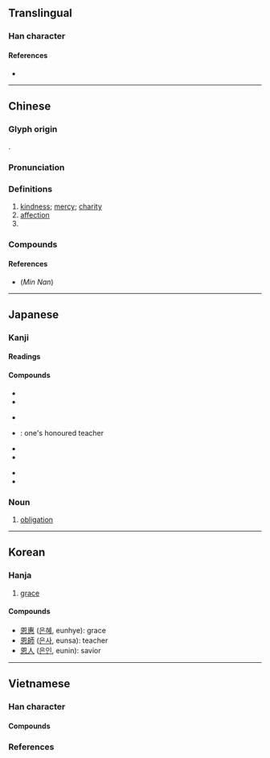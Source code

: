 {{character info/new}}
==Translingual==

===Han character===
{{Han char|rn=61|rad=心|as=06|sn=10|four=60330|canj=WKP|ids=⿱因心}}

====References====
* {{Han ref|kx=0385.110|dkj=10591|dj=0716.080|hdz=42290.180|uh=6069|ud=24681|bh=AEA6|bd=44710}}

----

==Chinese==
{{zh-forms|alt=㤙}}

===Glyph origin===
{{Han etym}}
{{Han compound|因|心|ls=psc|c1=p|c2=s|t2=heart}}.

===Pronunciation===
{{zh-pron
|m=ēn
|m-s=
|c=jan1
|c-t=yin1
|g=
|h=pfs=ên
|j=
|mb=áing
|md=
|mn=qz,xm,tp,tn,kh,lk,km,mg,hc,tc:un/zz,yl,tn:in/sx:irn
|mn-t=ng1/eng1/êng1/ing1
|mn-t_note=ng1 - Chaozhou; eng1 - Shantou, Chenghai, Raoping; êng1 - Jieyang; ing1 - Chaoyang, Puning, Huilai, Lufeng, Haifeng
|w=
|x=
|mc=y
|oc=y
|ma=Zh-en.ogg
|cat=n,pn
}}

===Definitions===
{{zh-hanzi}}

# [[kindness]]; [[mercy]]; [[charity]]
# [[affection]]
# {{surname|lang=zh}}

===Compounds===
{{zh-der|國恩|恩愛|恩寵|恩仇|恩賜|恩德|恩典|恩公|恩惠|恩將仇報|恩情|恩人|恩榮|恩赦|恩師|恩同再造|恩物|恩義|恩怨|恩准|一飯之恩|不知恩義|世恩錄|以義割恩|伯恩|伯恩斯坦|佩恩|僕固懷恩|再生之恩|再造之恩|凱恩斯|刻薄寡恩|割恩|割恩斷義|千恩萬謝|卵翼之恩|厚恩|合恩角|君恩|吳承恩|周恩來|培恩|報恩|大恩|大恩不謝|大恩人|大恩大德|天恩|寡恩|寡恩少義|小恩小惠|布勞恩|布萊恩特|忘恩失義|忘恩背義|忘恩負義|恩主|恩主公|恩倖|恩光|恩勤|恩同父母|恩威並濟|恩威並用|恩威並著|恩威並行|恩威並重|恩官|恩宥|恩家|恩山義海|恩幸|恩念|恩怨分明|恩恤|恩斷意絕|恩斷義絕|恩旨|恩星照命|恩格斯|恩梅開江|恩榮宴|恩波|恩深義重|恩澤|恩田|恩相|恩眄|恩眷|恩禮|恩私|恩科|恩紀|恩給制|恩臨|恩臺|恩舊|恩詔|恩貢|恩賞|恩遇|恩重丘山|恩重如山|恩門|恩露|恩餉|恩養|恩養錢|恩魚|意斷恩絕|感恩|感恩圖報|感恩戴德|感恩戴義|感恩節|感恩荷德|慈恩宗|慈恩寺|慚恩|承恩|承恩門|拜恩私第|推恩|救命之恩|施仁布恩|施恩|施恩布德|梯恩梯|樹恩|沐恩|法外施恩|波恩病|洪恩|渥恩|湛恩|湯恩比|潘恩|澤深恩重|父母恩勤|特恩|百般恩愛|皇恩|知恩不報|知恩報恩|知遇之恩|私恩小惠|絲恩髮怨|罔極之恩|義山恩海|義斷恩絕|義海恩山|義重恩深|背恩|背恩忘義|膏恩|舊愛宿恩|蒙恩|覃恩|覆庇之恩|謝恩|負義忘恩|賣恩|辜恩背義|辜恩負義|違恩負義|金恩|開恩|隆恩|隆恩曠典|隆恩盛德|雨露之恩|霑恩|顧復之恩|魚朝恩|龍恩|恩施|師恩|宣恩|恩施土家族苗族自治州}}

====References====
* (''Min Nan'') {{thcwd|5973}}

----

==Japanese==

===Kanji===
{{ja-kanji|grade=5|rs=心06}}

====Readings====
{{ja-readings
|goon=おん
|kanon=おん
|kun=めぐ-み
}}

====Compounds====
{{top4}}
* {{ja-r|恩愛|おんあい}}
* {{ja-r|恩義|おんぎ}}
{{mid4}}
* {{ja-r|恩恵|おんけい}}
* {{ja-r|恩師|おんし}}: one's honoured teacher
{{mid4}}
* {{ja-r|恩赦|おんしゃ}}
* {{ja-r|恩賞|おんしょう}}
{{mid4}}
* {{ja-r|恩人|おんじん}}
* {{ja-r|恩寵|おんちょう}}
{{bottom}}

===Noun===
{{ja-noun|おん}}

# [[obligation]]

----

==Korean==

===Hanja===
{{ko-hanja/new|은혜|은}}

# [[grace]]

====Compounds====
* [[恩惠]] ([[은혜]], eunhye): grace
* [[恩師]] ([[은사]], eunsa): teacher
* [[恩人]] ([[은인]], eunin): savior

----

==Vietnamese==

===Han character===
{{vi-readings|rs=心06
|hanviet=ân-tdcndg;tdcntd;gdhn
|phienthiet=
|nom=ơn-tdcndg;tdcntd;gdhn;btcn;taberd, ân-tdcndg;tdcntd;taberd
}}

====Compounds====
{{der3|lang=vi
|{{vi-l|愛恩|ái ân}}
|{{vi-l|感恩|[[cảm ơn]] / [[cám ơn]]}}
}}

===References===
<references/>